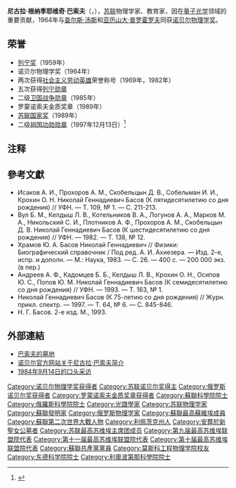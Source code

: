 {{Infobox scientist
| image = Basov.jpg
| name = 尼古拉·根纳季耶维奇·巴索夫{{Nobel icon|1964年諾貝爾物理學獎|諾貝爾物理學獎}}
|birth_name = {{lang|ru|Никола́й Генна́диевич Ба́сов}}
| birth_date = 	{{birth date|1922|12|14|df=y}}
| birth_place = {{USSR}}<br>[[俄羅斯蘇維埃聯邦社會主義共和國|俄羅斯蘇維埃聯邦社會主義共和國]]，[[烏斯曼_(利佩茨克州)|烏斯曼]]
| death_date =	{{death date and age|2001|7|3|1922|12|14|df=y}}
| death_place = {{RUS}}[[莫斯科|莫斯科]]
|resting_place   = [[莫斯科|莫斯科]],[[新聖女公墓|新聖女公墓]] 
| field = [[物理学|物理学]]
| alma_mater = [[莫斯科物理技术学院|莫斯科物理技术学院]]
| doctoral_students = 
| work_institution = 
| known_for  = [[激光|激光]]与[[激微波|激微波]]
| prizes =  {{nowrap|[[诺贝尔物理学奖|诺贝尔物理学奖]] {{small|(1964)}}<br>[[罗蒙诺索夫金质奖章|罗蒙诺索夫金质奖章]] {{small|(1989)}}}}
{{{!}} style="background:transparent"
{{!}} {{社会主义劳动英雄|1969}} {{!!}} {{社会主义劳动英雄|1982}}
{{!}}}
{{{!}} style="background:transparent"
{{!}} {{二级祖国功勋勋章|1997}}
{{!}}}
{{{!}} style="background:transparent"
{{!}} {{列宁勋章}} {{!!}} {{列宁勋章}} {{!!}} {{列宁勋章}} {{!!}} {{列宁勋章}} 
{{!}}-
{{!}} {{列宁勋章}} {{!!}} {{二级卫国战争勋章|1985}}
{{!}}}
{{{!}} style="background:transparent"
{{!}} {{列宁奖|1959}} {{!!}} {{苏联国家奖|1989}} 
{{!}}}
}}
'''尼古拉·根纳季耶维奇·巴索夫'''（{{lang-ru|'''Никола́й Генна́диевич Ба́сов'''}}，{{bd|1922年|12月14日|2001年|7月1日|catIdx=Ба́сов}}），[[苏联|苏联]]物理学家、教育家，因在[[量子光学|量子光学]]领域的重要贡献，1964年与[[查尔斯·汤斯|查尔斯·汤斯]]和[[亚历山大·普罗霍罗夫|亚历山大·普罗霍罗夫]]同获[[诺贝尔物理学奖|诺贝尔物理学奖]]。
==荣誉==
*[[列宁奖|列宁奖]]（1959年）
*诺贝尔物理学奖（1964年）
*两次获得[[社会主义劳动英雄|社会主义劳动英雄]]荣誉称号（1969年，1982年）
*五次获得[[列宁勋章|列宁勋章]]
*二级[[卫国战争勋章|卫国战争勋章]]（1985年）
*罗蒙诺索夫金质奖章（1989年）
*[[苏联国家奖|苏联国家奖]]（1989年）
*二级[[祖国功勋勋章|祖国功勋勋章]]（1997年12月13日）<ref>{{cite web |title=Указ Президента Российской Федерации от 13.12.1997 г. № 1280 |url=http://www.kremlin.ru/acts/bank/11735 |publisher=Кремль |location=Москва |language=ru |accessdate=2019-06-06 |archive-date=2019-06-06 |archive-url=https://web.archive.org/web/20190606125322/http://www.kremlin.ru/acts/bank/11735 |dead-url=no }}</ref>
==注释==
{{reflist}}
==參考文獻==
{{refbegin|2}}
*Исаков А. И., Прохоров А. М., Скобельцын Д. В., Собельман И. И., Крохин О. Н. Николай Геннадиевич Басов (К пятидесятилетию со дня рождения) // УФН. — Т. 109, № 1. — С. 211-213. {{ru icon}}
*Вул Б. М., Келдыш Л. В., Котельников В. А., Логунов А. А., Марков М. А., Никольский С. И., Плотников А. Ф., Прохоров А. М., Скобельцын Д. В. Николай Геннадиевич Басов (К шестидесятилетию со дня рождения) // УФН. — 1982. — Т. 138, № 12. {{ru icon}}
*Храмов Ю. А. Басов Николай Геннадиевич // Физики: Биографический справочник / Под ред. А. И. Ахиезера. — Изд. 2-е, испр. и дополн. — М.: Наука, 1983. — С. 26. — 400 с. — 200 000 экз. (в пер.) {{ru icon}}
*Андреев А. Ф., Кадомцев Б. Б., Келдыш Л. В., Крохин О. Н., Осипов Ю. С., Попов Ю. М. Николай Геннадиевич Басов (К семидесятилетию со дня рождения) // УФН. — 1993. — Т. 163, № 1. {{ru icon}}
*Николай Геннадиевич Басов (К 75-летию со дня рождения) // Журн. прикл. спектр. — 1997. — Т. 64, № 6. — С. 845-846. {{ru icon}}
*Н. Г. Басов. 2-е изд. М., 1993. {{ru icon}}
{{refend}}

==外部連結==
* [http://novodevichye.com/basov/ 巴索夫的墓地] {{Wayback|url=http://novodevichye.com/basov/ |date=20180105124159 }}
* [http://nobelprize.org/nobel_prizes/physics/laureates/1964/basov-bio.html 诺贝尔官方网站关于尼古拉·巴索夫简介] {{Wayback|url=http://nobelprize.org/nobel_prizes/physics/laureates/1964/basov-bio.html |date=20071024003317 }}
* [http://www.aip.org/history/ohilist/4495.html 1984年9月14日的口头采访] {{Wayback|url=http://www.aip.org/history/ohilist/4495.html |date=20130606092215 }}

{{诺贝尔物理学奖获得者 (1951年-1975年)}}
{{罗蒙诺索夫金质奖章获得者}}

{{Authority control}}
{{DEFAULTSORT:Basov, Nikolay}}
[[Category:诺贝尔物理学奖获得者|Category:诺贝尔物理学奖获得者]]
[[Category:苏联诺贝尔奖得主|Category:苏联诺贝尔奖得主]]
[[Category:俄罗斯诺贝尔奖获得者|Category:俄罗斯诺贝尔奖获得者]]
[[Category:罗蒙诺索夫金质奖章获得者|Category:罗蒙诺索夫金质奖章获得者]]
[[Category:蘇聯科學院院士|Category:蘇聯科學院院士]]
[[Category:俄羅斯科學院院士|Category:俄羅斯科學院院士]]
[[Category:光譜學家|Category:光譜學家]]
[[Category:苏联物理学家|Category:苏联物理学家]]
[[Category:蘇聯發明家|Category:蘇聯發明家]]
[[Category:俄罗斯物理学家|Category:俄罗斯物理学家]]
[[Category:蘇聯最高蘇維埃成員|Category:蘇聯最高蘇維埃成員]]
[[Category:蘇聯第二次世界大戰人物|Category:蘇聯第二次世界大戰人物]]
[[Category:利佩茨克州人|Category:利佩茨克州人]]
[[Category:安葬於新聖女公墓者|Category:安葬於新聖女公墓者]]
[[Category:苏联最高苏维埃主席团成员|Category:苏联最高苏维埃主席团成员]]
[[Category:第九届最高苏维埃联盟院代表|Category:第九届最高苏维埃联盟院代表]]
[[Category:第十一届最高苏维埃联盟院代表|Category:第十一届最高苏维埃联盟院代表]]
[[Category:第十届最高苏维埃联盟院代表|Category:第十届最高苏维埃联盟院代表]]
[[Category:蘇聯共產黨黨員|Category:蘇聯共產黨黨員]]
[[Category:莫斯科工程物理学院校友|Category:莫斯科工程物理学院校友]]
[[Category:东德科学院院士|Category:东德科学院院士]]
[[Category:利奧波第那科學院院士|Category:利奧波第那科學院院士]]